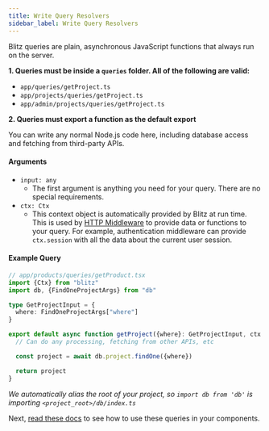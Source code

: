 ```yaml
---
title: Write Query Resolvers
sidebar_label: Write Query Resolvers
---
```


Blitz queries are plain, asynchronous JavaScript functions that always run on the server.

**1. Queries must be inside a `queries` folder. All of the following are valid:**

- `app/queries/getProject.ts`
- `app/projects/queries/getProject.ts`
- `app/admin/projects/queries/getProject.ts`

**2. Queries must export a function as the default export**

You can write any normal Node.js code here, including database access and fetching from third-party APIs.

#### Arguments

- `input: any`
  - The first argument is anything you need for your query. There are no special requirements.
- `ctx: Ctx`
  - This context object is automatically provided by Blitz at run time. This is used by [HTTP Middleware](./middleware.mdx) to provide data or functions to your query. For example, authentication middleware can provide `ctx.session` with all the data about the current user session.

#### Example Query

```ts
// app/products/queries/getProduct.tsx
import {Ctx} from "blitz"
import db, {FindOneProjectArgs} from "db"

type GetProjectInput = {
  where: FindOneProjectArgs["where"]
}

export default async function getProject({where}: GetProjectInput, ctx: Ctx) {
  // Can do any processing, fetching from other APIs, etc

  const project = await db.project.findOne({where})

  return project
}
```

_We automatically alias the root of your project, so `import db from 'db'` is importing `<project_root>/db/index.ts`_

Next, [read these docs](./query-usage) to see how to use these queries in your components.
